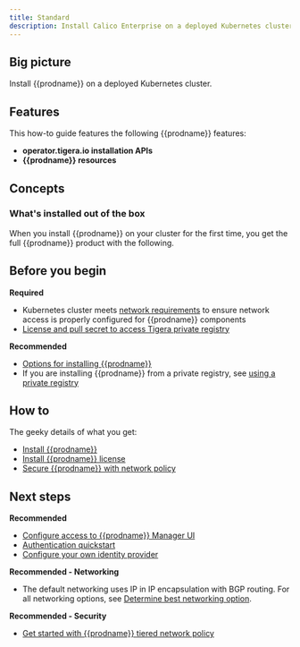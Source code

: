 ```yaml
---
title: Standard
description: Install Calico Enterprise on a deployed Kubernetes cluster for on-premises deployments.
---
```



## Big picture

Install {{prodname}} on a deployed Kubernetes cluster.

## Features

This how-to guide features the following {{prodname}} features:

- **operator.tigera.io installation APIs**
- **{{prodname}} resources**

## Concepts

### What's installed out of the box

When you install {{prodname}} on your cluster for the first time, you get the full {{prodname}} product with the following.

<DefaultInstall install='default' />

## Before you begin

**Required**

- Kubernetes cluster meets [network requirements](../requirements.mdx#network-requirements) to ensure network access is properly configured for {{prodname}} components
- [License and pull secret to access Tigera private registry](../calico-enterprise.mdx)

**Recommended**

- [Options for installing {{prodname}}](options-install.mdx)
- If you are installing {{prodname}} from a private registry, see [using a private registry](../private-registry/index.mdx)

## How to

The geeky details of what you get:

<GeekDetails
  prodname='{{prodname}}'
  details='Policy:Calico,IPAM:Calico,CNI:Calico,Overlay:IPIP,Routing:BGP,Datastore:Kubernetes'
/>

- [Install {{prodname}}](#install-calico-enterprise)
- [Install {{prodname}} license](#install-calico-enterprise-license)
- [Secure {{prodname}} with network policy](#secure-calico-enterprise-with-network-policy)

<InstallGeneric clusterType='standalone' />

## Next steps

**Recommended**

- [Configure access to {{prodname}} Manager UI](../../../maintenance/cnx/access-the-manager.mdx)
- [Authentication quickstart](../../../maintenance/cnx/authentication-quickstart.mdx)
- [Configure your own identity provider](../../../maintenance/cnx/configure-identity-provider.mdx)

**Recommended - Networking**

- The default networking uses IP in IP encapsulation with BGP routing. For all networking options, see [Determine best networking option](../../../networking/determine-best-networking.mdx).

**Recommended - Security**

- [Get started with {{prodname}} tiered network policy](../../../security/policy-tiers/tiered-policy.mdx)
